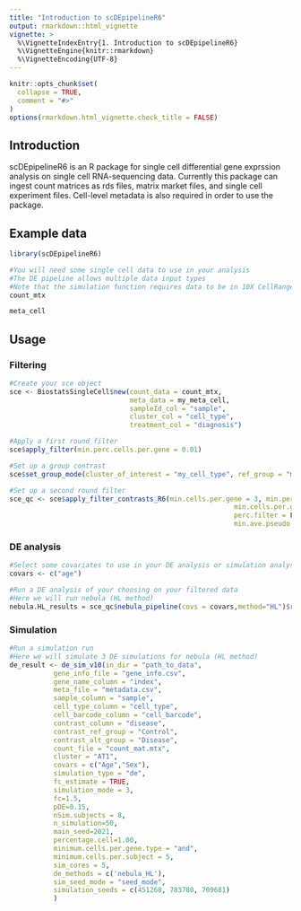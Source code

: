 ```yaml
---
title: "Introduction to scDEpipelineR6"
output: rmarkdown::html_vignette
vignette: >
  %\VignetteIndexEntry{1. Introduction to scDEpipelineR6}
  %\VignetteEngine{knitr::rmarkdown}
  %\VignetteEncoding{UTF-8}
---
```


```r
knitr::opts_chunk$set(
  collapse = TRUE,
  comment = "#>"
)
options(rmarkdown.html_vignette.check_title = FALSE)
```

## Introduction

scDEpipelineR6 is an R package for single cell differential gene exprssion analysis on single cell 
RNA-sequencing data. Currently this package can ingest count matrices as rds files, matrix market files, and single cell experiment files. Cell-level metadata is also required in order to use the package.

## Example data
```r
library(scDEpipelineR6)

#You will need some single cell data to use in your analysis
#The DE pipeline allows multiple data input types
#Note that the simulation function requires data to be in 10X CellRanger v2 format
count_mtx

meta_cell

```

## Usage

### Filtering
```r
#Create your sce object
sce <- BiostatsSingleCell$new(count_data = count_mtx,
                              meta_data = my_meta_cell,
                              sampleId_col = "sample",
                              cluster_col = "cell_type",
                              treatment_col = "diagnosis")

#Apply a first round filter
sce$apply_filter(min.perc.cells.per.gene = 0.01)

#Set up a group contrast
sce$set_group_mode(cluster_of_interest = "my_cell_type", ref_group = "my_ref_group", alt_group = "my_alt_group")

#Set up a second round filter
sce_qc <- sce$apply_filter_contrasts_R6(min.cells.per.gene = 3, min.perc.cells.per.gene = 0.1, perc.cells.filter = T,
                                                        min.cells.per.gene.type = "or", cells.per.gene.filter = T,
                                                        perc.filter = F, perc.filter.type = "and", perc_threshold = 0.75,
                                                        min.ave.pseudo.bulk.cpm = 1, pseudo.bulk.cpm.filter = F, min.cells.per.subj = 5)
```

### DE analysis

```r
#Select some covariates to use in your DE analysis or simulation analysis
covars <- c("age")

#Run a DE analysis of your choosing on your filtered data
#Here we will run nebula (HL method)
nebula.HL_results = sce_qc$nebula_pipeline(covs = covars,method="HL")$res.tab

```

### Simulation

```r

#Run a simulation run
#Here we will simulate 3 DE simulations for nebula (HL method)
de_result <- de_sim_v10(in_dir = "path_to_data",
           gene_info_file = "gene_info.csv",
           gene_name_column = "index",
           meta_file = "metadata.csv",
           sample_column = "sample",
           cell_type_column = "cell_type",
           cell_barcode_column = "cell_barcode",
           contrast_column = "disease",
           contrast_ref_group = "Control",
           contrast_alt_group = "Disease",
           count_file = "count_mat.mtx",
           cluster = "AT1",
           covars = c("Age","Sex"),
           simulation_type = "de",
           fc_estimate = TRUE,
           simulation_mode = 3,
           fc=1.5,
           pDE=0.15,
           nSim.subjects = 8,
           n_simulation=50,
           main_seed=2021,
           percentage.cell=1.00,
           minimum.cells.per.gene.type = "and",
           minimum.cells.per.subject = 5,
           sim_cores = 5,
           de_methods = c('nebula_HL'),
           sim_seed_mode = "seed_mode",
           simulation_seeds = c(451268, 783780, 709681)
           )

```
